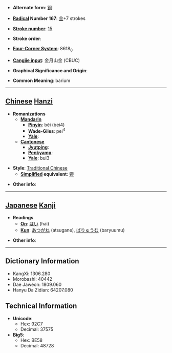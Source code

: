 * '''Alternate form''': [[钡]]

* '''[[Wiktionary:Chinese radical index| Radical]] Number 167''': [[Wiktionary:Chinese radical index 金|金]]+7 strokes

* '''[[Wiktionary:Chinese total strokes index|Stroke number]]''': [[Wiktionary:Chinese total strokes index 15|15]]

* '''Stroke order''': 

* '''[[Wiktionary:Chinese four corner index|Four-Corner System]]''': 8618<sub>0</sub>

* '''[[Wiktionary:Chinese Cangjie index|Cangjie input]]''': 金月山金 (CBUC)

* '''Graphical Significance and Origin''': 

* '''Common Meaning''': barium

----

== [[Chinese]] [[Hanzi]] ==

* '''Romanizations'''
** '''[[Mandarin]]'''
*** '''[[Pinyin]]''': bèi (bei4)
*** '''[[Wade-Giles]]''': pei<sup>4</sup>
*** '''[[Yale]]''': 
** '''[[Cantonese]]'''
*** '''[[Jyutping]]''':
*** '''[[Penkyamp]]''': 
*** '''[[Yale]]''': bui3

* '''Style''': [[Traditional Chinese]] 
** '''[[Simplified Chinese|Simplified]] equivalent''': [[钡]]

* '''Other info''': 

----

== [[Japanese]] [[Kanji]] ==

* '''Readings'''
** '''[[On]]''': [[はい]] (hai)
** '''[[Kun]]''': [[あつがね]] (atsugane), [[ばりゅうむ]] (baryuumu)

* '''Other info''':  

----

== Dictionary Information ==

* KangXi: 1306.280
* Morobashi: 40442
* Dae Jaweon: 1809.060
* Hanyu Da Zidian: 64207.080

== Technical Information ==

* '''Unicode''':
** Hex: 92C7
** Decimal: 37575
* '''Big5''':
** Hex: BE58
** Decimal: 48728